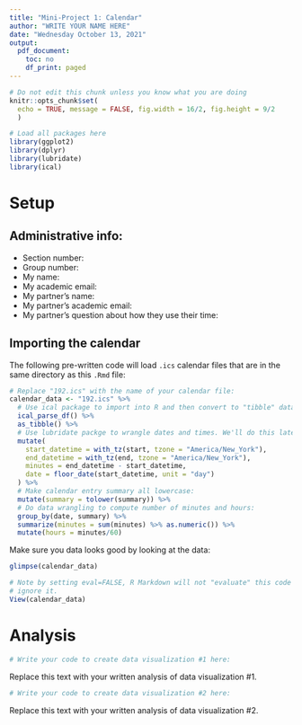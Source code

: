```yaml
---
title: "Mini-Project 1: Calendar"
author: "WRITE YOUR NAME HERE"
date: "Wednesday October 13, 2021"
output:
  pdf_document:
    toc: no
    df_print: paged
---
```


```r
# Do not edit this chunk unless you know what you are doing
knitr::opts_chunk$set(
  echo = TRUE, message = FALSE, fig.width = 16/2, fig.height = 9/2
  )
```

```r
# Load all packages here
library(ggplot2)
library(dplyr)
library(lubridate)
library(ical)
```


# Setup

## Administrative info:

* Section number: 
* Group number: 
* My name: 
* My academic email: 
* My partner's name: 
* My partner's academic email: 
* My partner's question about how they use their time: 


## Importing the calendar

The following pre-written code will load `.ics` calendar files that are in the same directory as this `.Rmd` file: 

```r
# Replace "192.ics" with the name of your calendar file:
calendar_data <- "192.ics" %>% 
  # Use ical package to import into R and then convert to "tibble" data frame format:
  ical_parse_df() %>% 
  as_tibble() %>% 
  # Use lubridate packge to wrangle dates and times. We'll do this later this semester:
  mutate(
    start_datetime = with_tz(start, tzone = "America/New_York"),
    end_datetime = with_tz(end, tzone = "America/New_York"),
    minutes = end_datetime - start_datetime,
    date = floor_date(start_datetime, unit = "day")
  ) %>%
  # Make calendar entry summary all lowercase:
  mutate(summary = tolower(summary)) %>% 
  # Do data wrangling to compute number of minutes and hours:
  group_by(date, summary) %>%
  summarize(minutes = sum(minutes) %>% as.numeric()) %>%
  mutate(hours = minutes/60)
```

Make sure you data looks good by looking at the data:

```r
glimpse(calendar_data)
```

```r
# Note by setting eval=FALSE, R Markdown will not "evaluate" this code chunk and 
# ignore it.
View(calendar_data)
```


# Analysis

```r
# Write your code to create data visualization #1 here:

```

Replace this text with your written analysis of data visualization #1.

```r
# Write your code to create data visualization #2 here:

```

Replace this text with your written analysis of data visualization #2.


